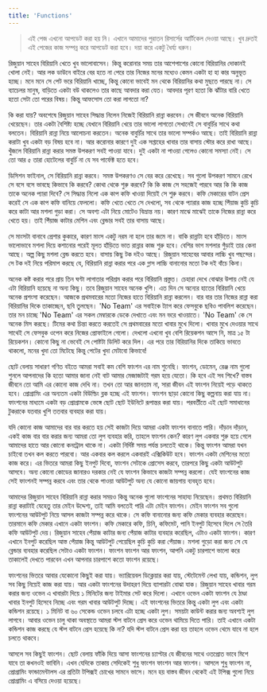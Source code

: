 ```yaml
---
title: 'Functions'
---
```


> এই পেজ এখনো আপডেট করা হয় নি। এখানে আমাদের পুরাতন রিসার্সের আর্টিকেল দেওয়া আছে। খুব দ্রুতই এই পেজের কাজ সম্পন্ন করে আপডেট করা হবে। দয়া করে একটু ধৈর্য্য ধরুন।

রিজুয়ান সাহেব বিরিয়ানি খেতে খুব ভালোবাসেন। কিন্তু করোনার সময় তার আশেপাশের কোনো বিরিয়ানির দোকানই খোলা নেই। আর লক ডাউনে বাইরে বের হতে না পেরে তার নিজের মনের মধ্যেও কেমন একটা হা হা কার অনুভূত হচ্ছে। মনে মনে সে পেট ভরে বিরিয়ানি খাচ্ছে, কিন্তু কোনো ভাবেই মন থেকে বিরিয়ানির কথা মুছতে পারছে না। সে ব্যাচেলর মানুষ, বাড়িতে একটা বউ থাকলেও তার কাছে আবদার করা যেত। আবদার পূরণ হতো কি ঝাঁটার বারি খেতে হতো সেটা তো পরের বিষয়। কিন্তু আফসোস তো করা লাগতো না?

কি করা যায়? অবশেষে রিজুয়ান সাহেব সিদ্ধান্ত নিলেন নিজেই বিরিয়ানি রান্না করবেন। সে জীবনে অনেক বিরিয়ানি খেয়েছেন। তার একটা বৈশিষ্ট্য হচ্ছে যেখানে বিরিয়ানি খেয়ে তার ভালো লাগতো সেখানেই সে বাবুর্চির সাথে কথা বলতেন। বিরিয়ানি রান্না নিয়ে আলোচনা করতেন। অনেক বাবুর্চির সাথে তার ভালো সম্পর্কও আছে। তাই বিরিয়ানি রান্না করাটা খুব একটা বড় বিষয় হবে না। আর করোনার কারণে দুই এক সপ্তাহের খাবার তার বাসায় স্টোর করে রাখা আছে। খুঁজলে বিরিয়ানি রান্না করার সমস্ত উপকরণ সবই পাওয়া যাবে। দুই একটা না পাওয়া গেলেও কোনো সমস্যা নেই। সে তো আর ৫ তারা হোটেলের বাবুর্চি না যে সব পার্ফেক্ট হতে হবে।

ডিসিশন ফাইনাল, সে বিরিয়ানি রান্না করবে। সমস্ত উপকরণও সে বের করে রেখেছে। সব গুলো উপকরণ সামনে রেখে সে বসে বসে ভাবছে কিভাবে কি করবে? কোথা থেকে শুরু করবে? কি কি কাজ সে সহজেই পারবে আর কি কি কাজ তাকে অনেক প্যারা দিবে? সে সিদ্ধান্ত নিলো এক কাপ কফি খাওয়া দিয়েই সে শুরু করবে। কফি মেকারের বাটন প্রেস করেই সে এক কাপ কফি বানিয়ে ফেললো। কফি খেতে খেতে সে দেখলো, সব থেকে প্যারার কাজ হচ্ছে পিঁয়াজ কুচি কুচি করে কাটা আর মশলা গুড়া করা। সে অবশ্য এটা নিয়ে মোটেও বিভ্রান্ত নয়। কারণ মাঝে মাঝেই তাকে নিজের রান্না করে খেতে হয়। তাই পিঁয়াজ কাটার মেশিন এবং ব্লেন্ডার সবই তার বাসায় আছে।

সে মাংসটা বানাবে প্রেশার কুকারে, কারণ মাংস একটু নরম না হলে তার জমে না। বাকি রান্নাটা হবে হাঁড়িতে। মাংস ভালোভাবে মশলা দিয়ে কশানোর পরেই মূলত হাঁড়িতে ভাত রান্নার কাজ শুরু হবে। বেশির ভাগ মশলার গুঁড়াই তার কেনা আছে। অল্প কিছু মশলা ব্লেন্ড করতে হবে। বাসায় কিছু টক দইও আছে। রিজুয়ান সাহেবের আবার লাচ্চি খুব পছন্দের। সে টক দই নিয়ে পরিমাপ করছে যে, বিরিয়ানি রান্না করার পরে এক গ্লাস লাচ্চি বানানোর মতো টক দই বাঁচে কিনা।

অনেক কষ্ট করার পরে প্রায় তিন ঘণ্টা লাগাতার পরিশ্রম করার পরে বিরিয়ানি প্রস্তুত। চেহারা দেখে বোঝার উপায় নেই যে এটা বিরিয়ানি হয়েছে না অন্য কিছু। তবে রিজুয়ান সাহেব অনেক খুশি। এত দিন সে অন্যের হাতের বিরিয়ানি খেয়ে অনেক প্রশংসা করেছেন। আজকে প্রথমবারের মতো নিজের হাতে বিরিয়ানি রান্না করলেন। বার বার তার নিজের রান্না করা বিরিয়ানির দিকে তাকাচ্ছেন, ছবি তুলছেন। 'No Team' এর সবাইকে ট্যাগ করে ফেসবুকে ছবিও পাবলিশ করেছেন। তার মন চাচ্ছে 'No Team' এর সকল মেম্বারকে ডেকে দেখাতে এবং মন ভরে খাওয়াতে। 'No Team' কে সে অনেক মিস করছে। টিমের কথা চিন্তা করতে করতেই সে প্রথমবারের মতো খাবার মুখে দিলো। খাবার মুখে দেওয়ার সাথে সাথেই সে ফেসবুক ওপেন করে নিজের প্রোফাইলে গেলো। দেখলো এখনো খুব বেশি রিয়েকশন আসে নি, মাত্র ১৫ টা রিয়েকশন। কোনো কিছু না ভেবেই সে পোষ্টটা ডিলিট করে দিল। এর পরে তার বিরিয়ানির দিকে তাকিয়ে ভাবতে থাকলো, মনের খুদা তো মিটেছে কিন্তু পেটের খুদা মেটাবো কিভাবে!

ছোট বেলায় সাধারণ গণিত বইতে আমরা সবাই কম বেশি ফাংশন এর নাম শুনেছি। ফাংশন, ডোমেন, রেঞ্জ নাম গুলো শুনলে আপনাদের কি হতো আমার জানা নেই বাট আমার মেজাজটাই গরম হয়ে যেতো। কি হবে এই সব শিখে? বাস্তব জীবনে তো আমি এর কোনো কাজ দেখি না। তখন তো আর জানতাম না, সারা জীবন এই ফাংশন নিয়েই পড়ে থাকতে হবে। প্রোগ্রামিং এর অন্যতম একটা বিউল্ডিং ব্লক হচ্ছে এই ফাংশন। ফাংশন ছাড়া কোনো কিছু কল্পনায় করা যায় না। ফাংশনের মাধ্যমে একটা বড় প্রোগ্রামকে ভেঙ্গে ছোট ছোট ইউনিটে রূপান্তর করা যায়। পরবর্তীতে এই ছোট সমাধানের টুকরাকে যতবার খুশি ততবার ব্যবহার করা যায়।

যদি কোনো কাজ আমাদের বার বার করতে হয় সেই কাজটা দিয়ে আমরা একটা ফাংশন বানাতে পারি। দাঁড়ান দাঁড়ান, একই কাজ বার বার করার জন্য আমরা তো লুপ ব্যবহার করি, তাহলে ফাংশন কেন? কারণ লুপ একবার শুরু হয়ে গেলে আমাদের হাতে আর কোনো কনট্রোল থাকে না। একটা নির্দিষ্ট সময় পর্যন্ত চলতেই থাকে। কিন্তু ফাংশন আমরা যখন চাইবো তখন কল করতে পারবো। আর একবার কল করলে একবারই এক্সিকিউট হবে। ফাংশন একটা মেশিনের মতো কাজ করে। এর ভিতরে আমরা কিছু ইনপুট দিবো, ফাংশন সেটাকে প্রোসেস করবে, তারপরে কিছু একটা আউটপুট আসবে। অন্য কোনো কোডের জানারও দরকার নেই যে ফাংশন কিভাবে কাজটা সম্পন্ন করলো। যেই ফাংশনের কাজ সেই ফাংশনই সম্পন্ন করবে এবং তার থেকে পাওয়া আউটপুট অন্য যে কোনো জায়গায় ব্যবহৃত হবে।

আমাদের রিজুয়ান সাহেব বিরিয়ানি রান্না করার সময়ও কিন্তু অনেক গুলো ফাংশনের সাহায্য নিয়েছেন। প্রথমত বিরিয়ানি রান্না করাটাই যেহেতু তার মেইন উদ্দেশ্য, তাই আমি বলতেই পারি এটা মেইন ফাংশন। মেইন ফাংশন সব গুলো ফাংশনের আউটপুট নিয়ে আসল কাজটা সম্পন্ন করে থাকে। সে কফি বানানোর জন্য কফি মেকার ব্যবহার করেছেন। তারমানে কফি মেকার এখানে একটা ফাংশন। কফি মেকারে কফি, চিনি, কফিমেট, পানি ইনপুট হিসেবে দিলে সে তৈরি কফি আউটপুট দেয়। রিজুয়ান সাহেব পেঁয়াজ কাটার জন্য পেঁয়াজ কাটার ব্যবহার করেছিল, এটাও একটা ফাংশন। কারণ এখানে ইনপুট করেছিল আস্ত পেঁয়াজ কিন্তু আউটপুট পেয়েছিল কুচি কুচি করা পেঁয়াজ। মশলা গুড়ো করা জন্য সে যে ব্লেন্ডার ব্যবহার করেছিল সেটাও একটা ফাংশন। ফাংশন ফাংশন আর ফাংশন, আপনি একটু চারপাশে ভালো করে তাকালেই দেখতে পারবেন এখন আপনার চারপাশে কতো ফাংশন রয়েছে।

ফাংশনের ভিতরে আবার যেকোনো কিছুই করা যায়। ভ্যারিয়েবল ডিক্লেয়ার করা যায়, স্টেটেমেন্ট লেখা যায়, কন্ডিশন, লুপ সব কিছু নিয়েই কাজ করা যায়। আর একটা ফাংশনের উদাহরণ দিয়ে ব্যাপারটা বোঝা যাক। রিজুয়ান সাহেব খাবার গরম করার জন্য ওভেন এ খাবারটা দিয়ে ১ মিনিটের জন্য টাইমার সেট করে দিলো। এখানে ওভেন একটা ফাংশন যে ঠাণ্ডা খাবার ইনপুট হিসেবে নিচ্ছে এবং গরম খাবার আউটপুট দিচ্ছে। এই ফাংশনের ভিতরে কিন্তু একটা লুপ এবং একটা কন্ডিশন রয়েছে। ১ মিনিট বা ৬০ সেকেন্ড ওভেন চলবে এটা হচ্ছে একটা লুপ। সময়টা কাউন্ট করার জন্য অবশ্যই লুপ লাগবে। আবার ওভেন চালু থাকা অবস্থাতে আমরা স্টপ বাটনে প্রেস করে ওভেন থামিয়ে দিতে পারি। তাই এখানে একটা কন্ডিশন কাজ করছে যে স্টপ বাটনে প্রেস হয়েছে কি না? যদি স্টপ বাটনে প্রেস করা হয় তাহলে ওভেন থেমে যাবে না হলে চলতে থাকবে।

আসলে সব কিছুই ফাংশন। ছোট বেলায় ফাঁকি দিয়ে আসা ফাংশনের চ্যাপ্টার যে জীবনের সাথে ওতপ্রোত ভাবে মিশে যাবে তা কখনওই ভাবিনি। এখন যেদিকে তাকায় সেদিকেই শুধু ফাংশন ফাংশন আর ফাংশন। আসলে শুধু ফাংশন না, প্রোগ্রামিং ফান্ডামেন্টালস এর প্রতিটা টপিক্সই চোখের সামনে ভাসে। মনে হয় বাস্তব জীবন থেকেই এই টপিক্স গুলো নিয়ে প্রোগ্রামিং এ বসিয়ে দেওয়া হয়েছে।
